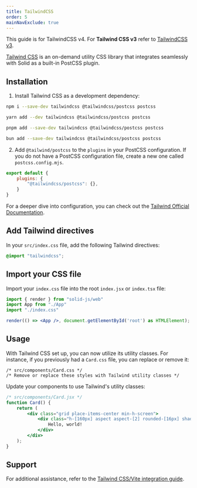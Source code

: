 ```yaml
---
title: TailwindCSS
order: 5
mainNavExclude: true
---
```


<Callout type="info" title="Note">

This guide is for TailwindCSS v4. For **Tailwind CSS v3** refer to [TailwindCSS v3](/guides/styling-components/tailwind-v3).

</Callout>

[Tailwind CSS](https://tailwindcss.com/) is an on-demand utility CSS library that integrates seamlessly with Solid as a built-in PostCSS plugin. 

## Installation

1. Install Tailwind CSS as a development dependency:

<TabsCodeBlocks>
<div id="npm">

```bash frame="none"
npm i --save-dev tailwindcss @tailwindcss/postcss postcss
```

</div>
<div id="yarn">

```bash frame="none"
yarn add --dev tailwindcss @tailwindcss/postcss postcss
```

</div>
<div id="pnpm">

```bash frame="none"
pnpm add --save-dev tailwindcss @tailwindcss/postcss postcss
```

</div>
<div id="bun">

```bash frame="none"
bun add --save-dev tailwindcss @tailwindcss/postcss postcss
```

</div>
</TabsCodeBlocks>

2. Add `@tailwind/postcss` to the `plugins` in your PostCSS configuration. If you do not have a PostCSS configuration file, create a new one called `postcss.config.mjs`.

```js title="postcss.config.mjs"
export default {
	plugins: {
		"@tailwindcss/postcss": {},
	}
}
```

For a deeper dive into configuration, you can check out the [Tailwind Official Documentation](https://tailwindcss.com/docs/configuration).

## Add Tailwind directives

In your `src/index.css` file, add the following Tailwind directives:

```css title="src/index.css"
@import "tailwindcss";
```


## Import your CSS file

Import your `index.css` file into the root `index.jsx` or `index.tsx` file:

```jsx
import { render } from "solid-js/web"
import App from "./App"
import "./index.css"

render(() => <App />, document.getElementById('root') as HTMLElement);
```

## Usage

With Tailwind CSS set up, you can now utilize its utility classes.
For instance, if you previously had a `Card.css` file, you can replace or remove it:

```
/* src/components/Card.css */
/* Remove or replace these styles with Tailwind utility classes */
```

Update your components to use Tailwind's utility classes:

```jsx
/* src/components/Card.jsx */
function Card() {
	return (
		<div class="grid place-items-center min-h-screen">
			<div class="h-[160px] aspect aspect-[2] rounded-[16px] shadow-[0_0_0_4px_hsl(0_0%_0%_/_15%)]">
				Hello, world!
			</div>
		</div>
	);
}
```

## Support

For additional assistance, refer to the [Tailwind CSS/Vite integration guide](https://tailwindcss.com/docs/guides/vite).
